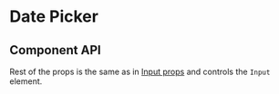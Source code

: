 # Date Picker


<DatePickerPlayground />

## Component API

<PropsTable properties={properties} name='DatePicker' />

Rest of the props is the same as in [Input props](/docs/components/Input) and controls the `Input` element.
